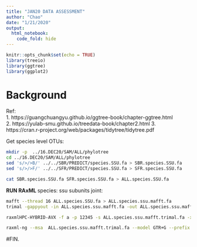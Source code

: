 ---
title: "JAN20 DATA ASSESSMENT"
author: "Chao"
date: "1/21/2020"
output: 
  html_notebook:
    code_fold: hide
---

```{r setup, include=FALSE}
knitr::opts_chunk$set(echo = TRUE)
library(treeio)
library(ggtree)
library(ggplot2)
```

# Background

Ref:  
1. https://guangchuangyu.github.io/ggtree-book/chapter-ggtree.html  
2. https://yulab-smu.github.io/treedata-book/chapter2.html
3. https://cran.r-project.org/web/packages/tidytree/tidytree.pdf

Get species level OTUs:
```{bash,eval=FALSE}
mkdir -p  ../16.DEC20/SAM/ALL/phylotree
cd ../16.DEC20/SAM/ALL/phylotree
sed 's/>/>B/' ../../SBR/PREDICT/species.SSU.fa > SBR.species.SSU.fa
sed 's/>/>F/' ../../SFR/PREDICT/species.SSU.fa > SFR.species.SSU.fa

cat SBR.species.SSU.fa SFR.species.SSU.fa > ALL.species.SSU.fa


```
**RUN RAxML **
species: ssu subunits joint:
```{bash, eval=FALSE}
mafft --thread 16 ALL.species.SSU.fa > ALL.species.ssu.mafft.fa
trimal -gappyout -in ALL.species.ssu.mafft.fa -out ALL.species.ssu.mafft.trimal.fa

raxmlHPC-HYBRID-AVX -f a -p 12345 -s ALL.species.ssu.mafft.trimal.fa -x 12345 -T 48 -# 100 -m GTRCAT  -w $PWD/ -n ALL.species.ssu.raxml

raxml-ng --msa  ALL.species.ssu.mafft.trimal.fa --model GTR+G --prefix ALL.species.ssu.raxml --threads 12 --seed 0
```





















#FIN.
